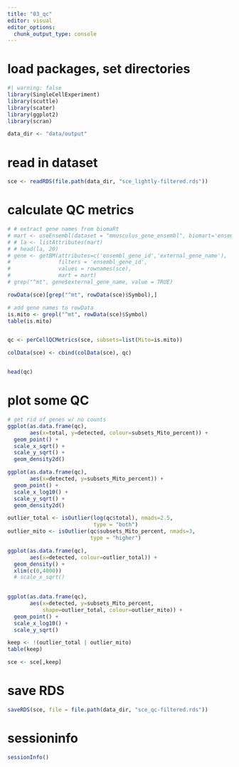 ```yaml
---
title: "03_qc"
editor: visual
editor_options: 
  chunk_output_type: console
---
```


# load packages, set directories

```r
#| warning: false
library(SingleCellExperiment)
library(scuttle)
library(scater)
library(ggplot2)
library(scran)

data_dir <- "data/output"
```

# read in dataset

```r
sce <- readRDS(file.path(data_dir, "sce_lightly-filtered.rds"))
```

# calculate QC metrics

```r
# # extract gene names from biomaRt
# mart <- useEnsembl(dataset = "mmusculus_gene_ensembl", biomart='ensembl')
# # la <- listAttributes(mart)
# # head(la, 20)
# gene <- getBM(attributes=c('ensembl_gene_id','external_gene_name'), 
#               filters = 'ensembl_gene_id', 
#               values = rownames(sce), 
#               mart = mart)
# grep("^mt", gene$external_gene_name, value = TRUE)

rowData(sce)[grep("^mt", rowData(sce)$Symbol),]

# add gene names to rowData
is.mito <- grepl("^mt", rowData(sce)$Symbol)
table(is.mito)


qc <- perCellQCMetrics(sce, subsets=list(Mito=is.mito))

colData(sce) <- cbind(colData(sce), qc)


head(qc)

```

# plot some QC

```r
# get rid of genes w/ no counts
ggplot(as.data.frame(qc), 
       aes(x=total, y=detected, colour=subsets_Mito_percent)) + 
  geom_point() +
  scale_x_sqrt() +
  scale_y_sqrt() +
  geom_density2d()

ggplot(as.data.frame(qc),
       aes(x=detected, y=subsets_Mito_percent)) +
  geom_point() +
  scale_x_log10() +
  scale_y_sqrt() +
  geom_density2d()

outlier_total <- isOutlier(log(qc$total), nmads=2.5, 
                           type = "both")
outlier_mito <- isOutlier(qc$subsets_Mito_percent, nmads=3, 
                          type = "higher")

ggplot(as.data.frame(qc),
       aes(x=detected, colour=outlier_total)) +
  geom_density() +
  xlim(c(0,4000))
  # scale_x_sqrt()
  

ggplot(as.data.frame(qc),
       aes(x=detected, y=subsets_Mito_percent,
           shape=outlier_total, colour=outlier_mito)) +
  geom_point() +
  scale_x_log10() +
  scale_y_sqrt()

keep <- !(outlier_total | outlier_mito)
table(keep)

sce <- sce[,keep]

```

# save RDS

```r
saveRDS(sce, file = file.path(data_dir, "sce_qc-filtered.rds"))
```

# sessioninfo

```r
sessionInfo()
```
